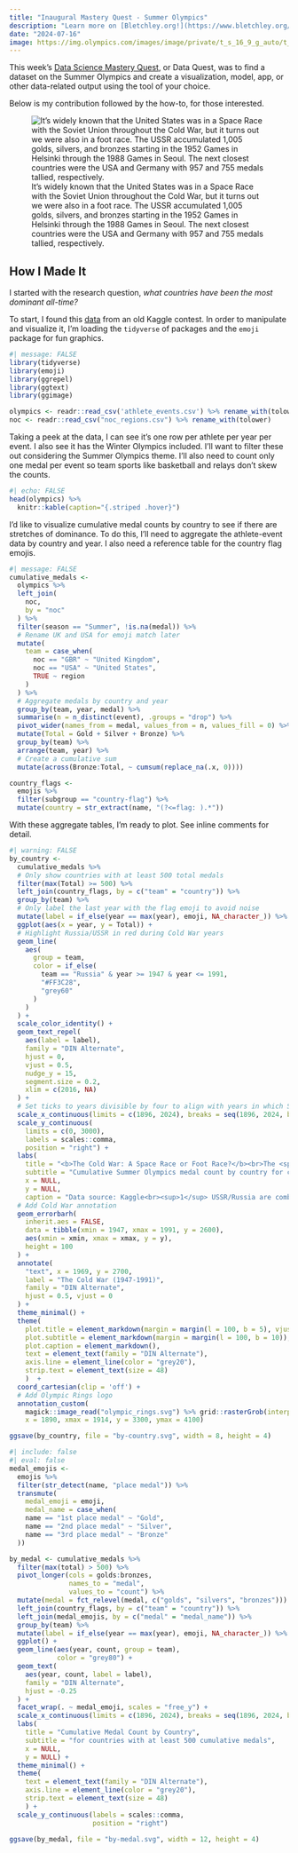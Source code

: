 ```yaml
---
title: "Inaugural Mastery Quest - Summer Olympics"
description: "Learn more on [Bletchley.org!](https://www.bletchley.org/blog/mastery-quest-the-summer-olympics-data-science)"
date: "2024-07-16"
image: https://img.olympics.com/images/image/private/t_s_16_9_g_auto/t_s_w1460/f_auto/primary/ufimmifputd3kkkvdgmb
---
```


This week's [Data Science Mastery Quest](https://www.bletchley.org/blog/mastery-quest-the-summer-olympics-data-science), or Data Quest, was to find a dataset on the Summer Olympics and create a visualization, model, app, or other data-related output using the tool of your choice.

Below is my contribution followed by the how-to, for those interested.

![It's widely known that the United States was in a Space Race with the Soviet Union throughout the Cold War, but it turns out we were also in a foot race. The USSR accumulated 1,005 golds, silvers, and bronzes starting in the 1952 Games in Helsinki through the 1988 Games in Seoul. The next closest countries were the USA and Germany with 957 and 755 medals tallied, respectively.](by-country.svg){fig-align="center"}

## How I Made It

I started with the research question, *what countries have been the most dominant all-time?*

To start, I found this [data](https://www.kaggle.com/datasets/heesoo37/120-years-of-olympic-history-athletes-and-results/data) from an old Kaggle contest. In order to manipulate and visualize it, I'm loading the `tidyverse` of packages and the `emoji` package for fun graphics.

```r
#| message: FALSE
library(tidyverse)
library(emoji)
library(ggrepel)
library(ggtext)
library(ggimage)

olympics <- readr::read_csv('athlete_events.csv') %>% rename_with(tolower)
noc <- readr::read_csv("noc_regions.csv") %>% rename_with(tolower)
```

Taking a peek at the data, I can see it's one row per athlete per year per event. I also see it has the Winter Olympics included. I'll want to filter these out considering the Summer Olympics theme. I'll also need to count only one medal per event so team sports like basketball and relays don't skew the counts.

```r
#| echo: FALSE
head(olympics) %>%
  knitr::kable(caption="{.striped .hover}")
```

I'd like to visualize cumulative medal counts by country to see if there are stretches of dominance. To do this, I'll need to aggregate the athlete-event data by country and year. I also need a reference table for the country flag emojis.

```r
#| message: FALSE
cumulative_medals <- 
  olympics %>% 
  left_join(
    noc,
    by = "noc"
  ) %>% 
  filter(season == "Summer", !is.na(medal)) %>% 
  # Rename UK and USA for emoji match later
  mutate(
    team = case_when(
      noc == "GBR" ~ "United Kingdom",
      noc == "USA" ~ "United States",
      TRUE ~ region
    )
  ) %>% 
  # Aggregate medals by country and year
  group_by(team, year, medal) %>% 
  summarise(n = n_distinct(event), .groups = "drop") %>% 
  pivot_wider(names_from = medal, values_from = n, values_fill = 0) %>% 
  mutate(Total = Gold + Silver + Bronze) %>% 
  group_by(team) %>% 
  arrange(team, year) %>% 
  # Create a cumulative sum
  mutate(across(Bronze:Total, ~ cumsum(replace_na(.x, 0))))

country_flags <- 
  emojis %>% 
  filter(subgroup == "country-flag") %>% 
  mutate(country = str_extract(name, "(?<=flag: ).*"))
```

With these aggregate tables, I'm ready to plot. See inline comments for detail.

```r
#| warning: FALSE
by_country <-
  cumulative_medals %>% 
  # Only show countries with at least 500 total medals
  filter(max(Total) >= 500) %>% 
  left_join(country_flags, by = c("team" = "country")) %>% 
  group_by(team) %>% 
  # Only label the last year with the flag emoji to avoid noise
  mutate(label = if_else(year == max(year), emoji, NA_character_)) %>% 
  ggplot(aes(x = year, y = Total)) + 
  # Highlight Russia/USSR in red during Cold War years
  geom_line(
    aes(
      group = team,
      color = if_else(
        team == "Russia" & year >= 1947 & year <= 1991,
        "#FF3C28",
        "grey60"
      )
    )
  ) +
  scale_color_identity() +
  geom_text_repel(
    aes(label = label), 
    family = "DIN Alternate",
    hjust = 0,
    vjust = 0.5,
    nudge_y = 15,
    segment.size = 0.2,
    xlim = c(2016, NA)
  ) +
  # Set ticks to years divisible by four to align with years in which Summer Games were held
  scale_x_continuous(limits = c(1896, 2024), breaks = seq(1896, 2024, by = 16)) +
  scale_y_continuous(
    limits = c(0, 3000),
    labels = scales::comma,
    position = "right") +
  labs(
    title = "<b>The Cold War: A Space Race or Foot Race?</b><br>The <span style='color: #ff3c28'>USSR</span><sup>1</sup> wins over 1,000 medals -- the most of any country in this period",
    subtitle = "Cumulative Summer Olympics medal count by country for countries with at least 500 medals",
    x = NULL,
    y = NULL,
    caption = "Data source: Kaggle<br><sup>1</sup> USSR/Russia are combined as are Germany/East Germany for this analysis") +
  # Add Cold War annotation
  geom_errorbarh(
    inherit.aes = FALSE,
    data = tibble(xmin = 1947, xmax = 1991, y = 2600),
    aes(xmin = xmin, xmax = xmax, y = y),
    height = 100
  ) +
  annotate(
    "text", x = 1969, y = 2700, 
    label = "The Cold War (1947-1991)", 
    family = "DIN Alternate",
    hjust = 0.5, vjust = 0
  ) +
  theme_minimal() +
  theme(
    plot.title = element_markdown(margin = margin(l = 100, b = 5), vjust = 0.5),
    plot.subtitle = element_markdown(margin = margin(l = 100, b = 10)),
    plot.caption = element_markdown(),
    text = element_text(family = "DIN Alternate"),
    axis.line = element_line(color = "grey20"),
    strip.text = element_text(size = 48)
    )  +
  coord_cartesian(clip = 'off') +
  # Add Olympic Rings logo
  annotation_custom(
    magick::image_read("olympic_rings.svg") %>% grid::rasterGrob(interpolate = TRUE), 
    x = 1890, xmax = 1914, y = 3300, ymax = 4100)

ggsave(by_country, file = "by-country.svg", width = 8, height = 4)
```

```r
#| include: false
#| eval: false
medal_emojis <-
  emojis %>% 
  filter(str_detect(name, "place medal")) %>% 
  transmute(
    medal_emoji = emoji,
    medal_name = case_when(
    name == "1st place medal" ~ "Gold",
    name == "2nd place medal" ~ "Silver",
    name == "3rd place medal" ~ "Bronze"
  ))

by_medal <- cumulative_medals %>% 
  filter(max(total) > 500) %>% 
  pivot_longer(cols = golds:bronzes,
               names_to = "medal",
               values_to = "count") %>% 
  mutate(medal = fct_relevel(medal, c("golds", "silvers", "bronzes"))) %>% 
  left_join(country_flags, by = c("team" = "country")) %>% 
  left_join(medal_emojis, by = c("medal" = "medal_name")) %>% 
  group_by(team) %>% 
  mutate(label = if_else(year == max(year), emoji, NA_character_)) %>% 
  ggplot() + 
  geom_line(aes(year, count, group = team),
            color = "grey80") +
  geom_text(
    aes(year, count, label = label), 
    family = "DIN Alternate",
    hjust = -0.25
  ) +
  facet_wrap(. ~ medal_emoji, scales = "free_y") +
  scale_x_continuous(limits = c(1896, 2024), breaks = seq(1896, 2024, by = 16)) +
  labs(
    title = "Cumulative Medal Count by Country",
    subtitle = "for countries with at least 500 cumulative medals",
    x = NULL,
    y = NULL) +
  theme_minimal() +
  theme(
    text = element_text(family = "DIN Alternate"),
    axis.line = element_line(color = "grey20"),
    strip.text = element_text(size = 48)
    ) +
  scale_y_continuous(labels = scales::comma,
                     position = "right") 
  
ggsave(by_medal, file = "by-medal.svg", width = 12, height = 4)
```
